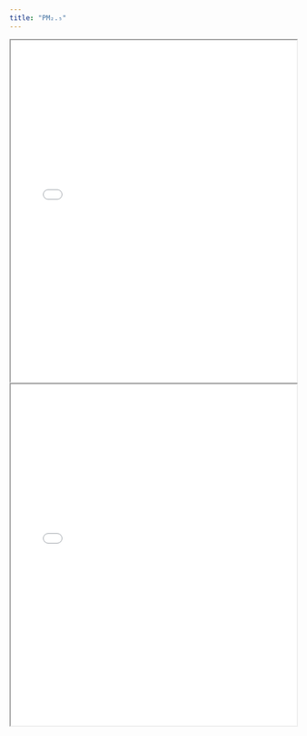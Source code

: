 ```yaml
---
title: "PM₂.₅"
---
```


<iframe src="./data/html/delhi_map.html" width="100%" height="600px"></iframe>

<iframe src="./data/html/delhi_light_map.html" width="100%" height="600px"></iframe>